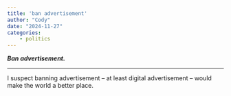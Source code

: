 ```yaml
---
title: 'ban advertisement'
author: "Cody"
date: "2024-11-27"
categories: 
    - politics
---
```


***Ban advertisement.***

---

I suspect banning advertisement -- at least digital advertisement -- would make the world a better place.
